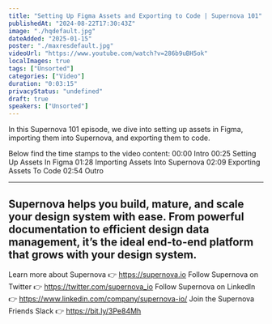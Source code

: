 ```yaml
---
title: "Setting Up Figma Assets and Exporting to Code | Supernova 101"
publishedAt: "2024-08-22T17:30:43Z"
image: "./hqdefault.jpg"
dateAdded: "2025-01-15"
poster: "./maxresdefault.jpg"
videoUrl: "https://www.youtube.com/watch?v=286b9uBH5ok"
localImages: true
tags: ["Unsorted"]
categories: ["Video"]
duration: "0:03:15"
privacyStatus: "undefined"
draft: true
speakers: ["Unsorted"]
---
```

In this Supernova 101 episode, we dive into setting up assets in Figma, importing them into Supernova, and exporting them to code.

Below find the time stamps to the video content:
00:00 Intro
00:25 Setting Up Assets In Figma
01:28 Importing Assets Into Supernova
02:09 Exporting Assets To Code
02:54 Outro

----------
Supernova helps you build, mature, and scale your design system with ease. From powerful documentation to efficient design data management, it’s the ideal end-to-end platform that grows with your design system.
----------
Learn more about Supernova 👉 https://supernova.io
Follow Supernova on Twitter 👉  https://twitter.com/supernova_io
Follow Supernova on LinkedIn 👉 https://www.linkedin.com/company/supernova-io/
Join the Supernova Friends Slack 👉 https://bit.ly/3Pe84Mh

